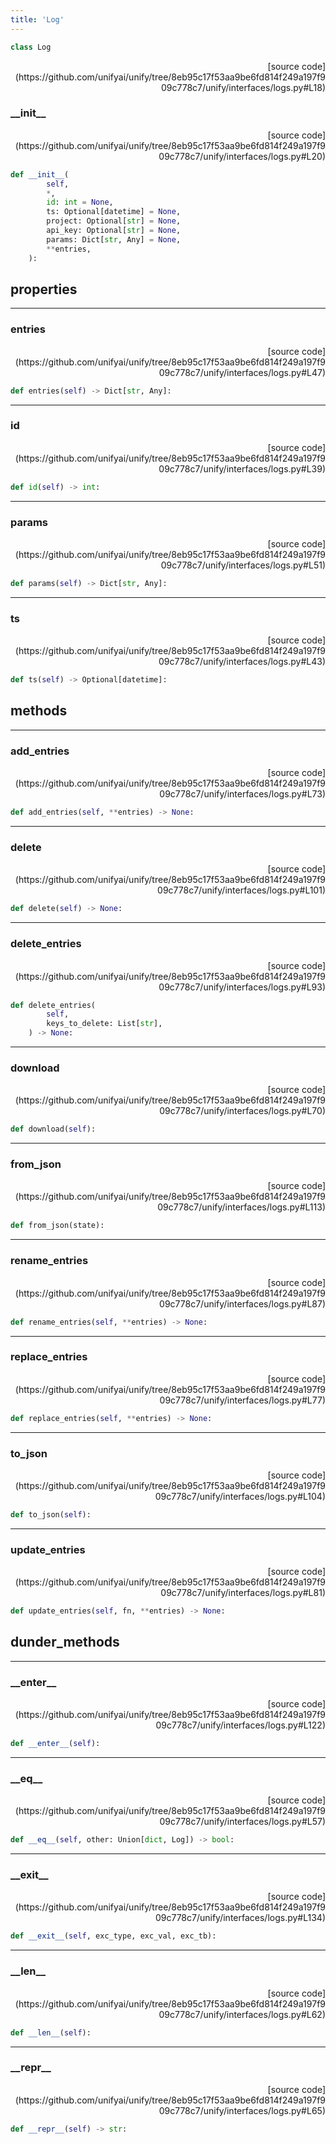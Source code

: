 ```yaml
---
title: 'Log'
---
```


```python
class Log
```

<p align="right">[source code](https://github.com/unifyai/unify/tree/8eb95c17f53aa9be6fd814f249a197f909c778c7/unify/interfaces/logs.py#L18)</p>



### \_\_init\_\_

<p align="right">[source code](https://github.com/unifyai/unify/tree/8eb95c17f53aa9be6fd814f249a197f909c778c7/unify/interfaces/logs.py#L20)</p>

```python
def __init__(
        self,
        *,
        id: int = None,
        ts: Optional[datetime] = None,
        project: Optional[str] = None,
        api_key: Optional[str] = None,
        params: Dict[str, Any] = None,
        **entries,
    ):
```



## properties

---

### entries

<p align="right">[source code](https://github.com/unifyai/unify/tree/8eb95c17f53aa9be6fd814f249a197f909c778c7/unify/interfaces/logs.py#L47)</p>

```python
def entries(self) -> Dict[str, Any]:
```



---

### id

<p align="right">[source code](https://github.com/unifyai/unify/tree/8eb95c17f53aa9be6fd814f249a197f909c778c7/unify/interfaces/logs.py#L39)</p>

```python
def id(self) -> int:
```



---

### params

<p align="right">[source code](https://github.com/unifyai/unify/tree/8eb95c17f53aa9be6fd814f249a197f909c778c7/unify/interfaces/logs.py#L51)</p>

```python
def params(self) -> Dict[str, Any]:
```



---

### ts

<p align="right">[source code](https://github.com/unifyai/unify/tree/8eb95c17f53aa9be6fd814f249a197f909c778c7/unify/interfaces/logs.py#L43)</p>

```python
def ts(self) -> Optional[datetime]:
```



## methods

---

### add\_entries

<p align="right">[source code](https://github.com/unifyai/unify/tree/8eb95c17f53aa9be6fd814f249a197f909c778c7/unify/interfaces/logs.py#L73)</p>

```python
def add_entries(self, **entries) -> None:
```



---

### delete

<p align="right">[source code](https://github.com/unifyai/unify/tree/8eb95c17f53aa9be6fd814f249a197f909c778c7/unify/interfaces/logs.py#L101)</p>

```python
def delete(self) -> None:
```



---

### delete\_entries

<p align="right">[source code](https://github.com/unifyai/unify/tree/8eb95c17f53aa9be6fd814f249a197f909c778c7/unify/interfaces/logs.py#L93)</p>

```python
def delete_entries(
        self,
        keys_to_delete: List[str],
    ) -> None:
```



---

### download

<p align="right">[source code](https://github.com/unifyai/unify/tree/8eb95c17f53aa9be6fd814f249a197f909c778c7/unify/interfaces/logs.py#L70)</p>

```python
def download(self):
```



---

### from\_json

<p align="right">[source code](https://github.com/unifyai/unify/tree/8eb95c17f53aa9be6fd814f249a197f909c778c7/unify/interfaces/logs.py#L113)</p>

```python
def from_json(state):
```



---

### rename\_entries

<p align="right">[source code](https://github.com/unifyai/unify/tree/8eb95c17f53aa9be6fd814f249a197f909c778c7/unify/interfaces/logs.py#L87)</p>

```python
def rename_entries(self, **entries) -> None:
```



---

### replace\_entries

<p align="right">[source code](https://github.com/unifyai/unify/tree/8eb95c17f53aa9be6fd814f249a197f909c778c7/unify/interfaces/logs.py#L77)</p>

```python
def replace_entries(self, **entries) -> None:
```



---

### to\_json

<p align="right">[source code](https://github.com/unifyai/unify/tree/8eb95c17f53aa9be6fd814f249a197f909c778c7/unify/interfaces/logs.py#L104)</p>

```python
def to_json(self):
```



---

### update\_entries

<p align="right">[source code](https://github.com/unifyai/unify/tree/8eb95c17f53aa9be6fd814f249a197f909c778c7/unify/interfaces/logs.py#L81)</p>

```python
def update_entries(self, fn, **entries) -> None:
```



## dunder_methods

---

### \_\_enter\_\_

<p align="right">[source code](https://github.com/unifyai/unify/tree/8eb95c17f53aa9be6fd814f249a197f909c778c7/unify/interfaces/logs.py#L122)</p>

```python
def __enter__(self):
```



---

### \_\_eq\_\_

<p align="right">[source code](https://github.com/unifyai/unify/tree/8eb95c17f53aa9be6fd814f249a197f909c778c7/unify/interfaces/logs.py#L57)</p>

```python
def __eq__(self, other: Union[dict, Log]) -> bool:
```



---

### \_\_exit\_\_

<p align="right">[source code](https://github.com/unifyai/unify/tree/8eb95c17f53aa9be6fd814f249a197f909c778c7/unify/interfaces/logs.py#L134)</p>

```python
def __exit__(self, exc_type, exc_val, exc_tb):
```



---

### \_\_len\_\_

<p align="right">[source code](https://github.com/unifyai/unify/tree/8eb95c17f53aa9be6fd814f249a197f909c778c7/unify/interfaces/logs.py#L62)</p>

```python
def __len__(self):
```



---

### \_\_repr\_\_

<p align="right">[source code](https://github.com/unifyai/unify/tree/8eb95c17f53aa9be6fd814f249a197f909c778c7/unify/interfaces/logs.py#L65)</p>

```python
def __repr__(self) -> str:
```

